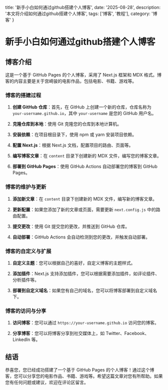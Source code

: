   title: '新手小白如何通过github搭建个人博客',
  date: '2025-08-28',
  description: '本文将介绍如何通过github搭建个人博客',
  tags: ['博客', '教程'],
  category: '博客'
}

# 新手小白如何通过github搭建个人博客

## 博客介绍

这是一个基于 GitHub Pages 的个人博客，采用了 Next.js 框架和 MDX 格式。博客的内容主要是关于宫崎骏的电影作品，包括电影、书籍、游戏等。

### 博客的搭建过程

1. **创建 GitHub 仓库**：首先，在 GitHub 上创建一个新的仓库，仓库名称为 `your-username.github.io`，其中 `your-username` 是您的 GitHub 用户名。

2. **克隆仓库到本地**：使用 Git 克隆您的仓库到本地计算机。

3. **安装依赖**：在项目根目录下，使用 npm 或 yarn 安装项目依赖。

4. **配置 Next.js**：根据 Next.js 文档，配置项目的路由、页面等。

5. **编写博客文章**：在 `content` 目录下创建新的 MDX 文件，编写您的博客文章。

6. **部署到 GitHub Pages**：使用 GitHub Actions 自动部署您的博客到 GitHub Pages。

### 博客的维护与更新

1. **添加新文章**：在 `content` 目录下创建新的 MDX 文件，编写新的博客文章。

2. **更新配置**：如果您添加了新的文章或页面，需要更新 `next.config.js` 中的路由配置。

3. **提交更改**：使用 Git 提交您的更改，并推送到 GitHub 仓库。

4. **自动部署**：GitHub Actions 会自动检测到您的更改，并触发自动部署。

### 博客的自定义与扩展

1. **自定义主题**：您可以根据自己的喜好，自定义博客的主题样式。

2. **添加插件**：Next.js 支持添加插件，您可以根据需要添加插件，如评论插件、分析插件等。

3. **部署到自定义域名**：如果您有自己的域名，您可以将博客部署到自定义域名下。

### 博客的访问与分享

1. **访问博客**：您可以通过 `https://your-username.github.io` 访问您的博客。

2. **分享博客**：您可以将博客分享到社交媒体上，如 Twitter、Facebook、LinkedIn 等。

## 结语

恭喜您，您已经成功搭建了一个基于 GitHub Pages 的个人博客！通过这个博客，您可以分享您的电影作品、书籍、游戏等。希望这篇文章对您有所帮助。如果您有任何问题或建议，欢迎在评论区留言。

